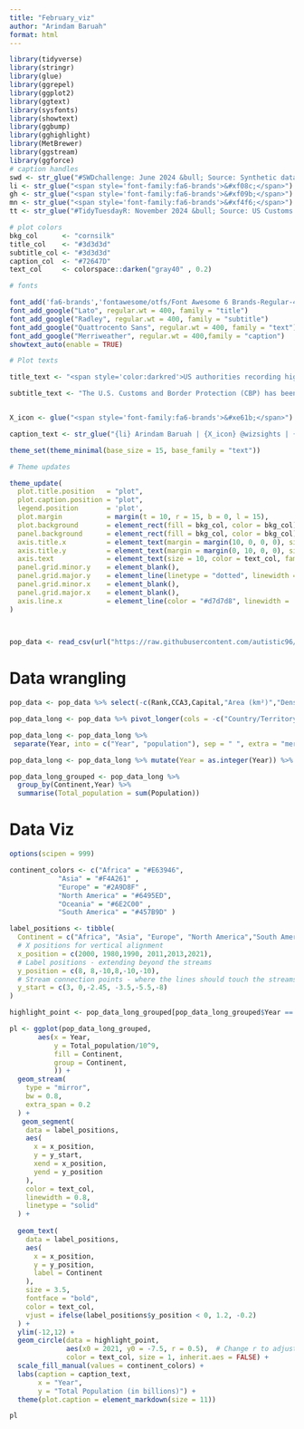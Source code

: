 ```yaml
---
title: "February_viz"
author: "Arindam Baruah"
format: html
---
```


```r

library(tidyverse)
library(stringr)
library(glue)
library(ggrepel)
library(ggplot2)
library(ggtext)
library(sysfonts)
library(showtext)
library(ggbump)
library(gghighlight)
library(MetBrewer)
library(ggstream)
library(ggforce)
# caption handles
swd <- str_glue("#SWDchallenge: June 2024 &bull; Source: Synthetic data from ChatGPT<br>")  
li <- str_glue("<span style='font-family:fa6-brands'>&#xf08c;</span>")  
gh <- str_glue("<span style='font-family:fa6-brands'>&#xf09b;</span>")
mn <- str_glue("<span style='font-family:fa6-brands'>&#xf4f6;</span>")
tt <- str_glue("#TidyTuesdayR: November 2024 &bull; Source: US Customs and Border Protection (CBP) <br>") 

# plot colors
bkg_col      <- "cornsilk"  
title_col    <- "#3d3d3d"           
subtitle_col <- "#3d3d3d"     
caption_col  <- "#72647D"   
text_col     <- colorspace::darken("gray40" , 0.2)  

# fonts

font_add('fa6-brands','fontawesome/otfs/Font Awesome 6 Brands-Regular-400.otf') 
font_add_google("Lato", regular.wt = 400, family = "title")                 
font_add_google("Radley", regular.wt = 400, family = "subtitle")  
font_add_google("Quattrocento Sans", regular.wt = 400, family = "text")        
font_add_google("Merriweather", regular.wt = 400,family = "caption")
showtext_auto(enable = TRUE)  

# Plot texts

title_text <- "<span style='color:darkred'>US authorities recording high border encounters <br> across nationalities (2020-2024)</span>"

subtitle_text <- "The U.S. Customs and Border Protection (CBP) has been managing record-high encounters with individuals of various nationalities at the U.S. borders. A chart highlighting the top 10 citizenships of inadmissible individuals at the southern and northern borders reveals that Mexican nationals remain the most frequently encountered. However, this marks the second consecutive decline in encounters involving Mexican citizens. While the numbers for most other nationalities have remained relatively stable, there has been a significant rise in encounters with individuals from Haiti and Venezuela, who were either apprehended for unauthorized border crossings or deemed inadmissible. "


X_icon <- glue("<span style='font-family:fa6-brands'>&#xe61b;</span>")

caption_text <- str_glue("{li} Arindam Baruah | {X_icon} @wizsights | {gh} arinbaruah | Source: GitHub | #rstudio #ggstream #ggplot2")

theme_set(theme_minimal(base_size = 15, base_family = "text"))                

# Theme updates

theme_update(
  plot.title.position   = "plot",
  plot.caption.position = "plot",
  legend.position       = 'plot',
  plot.margin           = margin(t = 10, r = 15, b = 0, l = 15),
  plot.background       = element_rect(fill = bkg_col, color = bkg_col),
  panel.background      = element_rect(fill = bkg_col, color = bkg_col),
  axis.title.x          = element_text(margin = margin(10, 0, 0, 0), size = rel(1), color = text_col, family = 'text', face = 'bold'),
  axis.title.y          = element_text(margin = margin(0, 10, 0, 0), size = rel(1), color = text_col, family = 'text', face = 'bold'),
  axis.text             = element_text(size = 10, color = text_col, family = 'text',face = "bold"),
  panel.grid.minor.y    = element_blank(),
  panel.grid.major.y    = element_line(linetype = "dotted", linewidth = 0.1, color = 'gray40'),
  panel.grid.minor.x    = element_blank(),
  panel.grid.major.x    = element_blank(),
  axis.line.x           = element_line(color = "#d7d7d8", linewidth = .2),
)

 

```


```r
pop_data <- read_csv(url("https://raw.githubusercontent.com/autistic96/project-2/main/world_population.csv"))
```

# Data wrangling


```r
pop_data <- pop_data %>% select(-c(Rank,CCA3,Capital,"Area (km²)","Density (per km²)","Growth Rate","World Population Percentage" ))
```

```r
pop_data_long <- pop_data %>% pivot_longer(cols = -c("Country/Territory",Continent),names_to = "Year",values_to = "Population")

pop_data_long <- pop_data_long %>% 
 separate(Year, into = c("Year", "population"), sep = " ", extra = "merge", fill = "right")

pop_data_long <- pop_data_long %>% mutate(Year = as.integer(Year)) %>% select(-population)

```

```r
pop_data_long_grouped <- pop_data_long %>% 
  group_by(Continent,Year) %>% 
  summarise(Total_population = sum(Population)) 


```

# Data Viz

```r

options(scipen = 999)

continent_colors <- c("Africa" = "#E63946",
            "Asia" = "#F4A261" ,
            "Europe" = "#2A9D8F" ,
            "North America" = "#6495ED",
            "Oceania" = "#6E2C00" ,
            "South America" = "#457B9D" )

label_positions <- tibble(
  Continent = c("Africa", "Asia", "Europe", "North America","South America","Oceania"),
  # X positions for vertical alignment
  x_position = c(2000, 1980,1990, 2011,2013,2021),
  # Label positions - extending beyond the streams
  y_position = c(8, 8,-10,8,-10,-10),  
  # Stream connection points - where the lines should touch the streams
  y_start = c(3, 0,-2.45, -3.5,-5.5,-8)    
)

highlight_point <- pop_data_long_grouped[pop_data_long_grouped$Year == 2020 & pop_data_long_grouped$Continent == "Oceania", ]

pl <- ggplot(pop_data_long_grouped, 
       aes(x = Year, 
           y = Total_population/10^9, 
           fill = Continent, 
           group = Continent,
           )) +
  geom_stream(
    type = "mirror",
    bw = 0.8,
    extra_span = 0.2
  ) + 
   geom_segment(
    data = label_positions,
    aes(
      x = x_position,
      y = y_start,
      xend = x_position,
      yend = y_position
    ),
    color = text_col,
    linewidth = 0.8,
    linetype = "solid"
  ) +
  
  geom_text(
    data = label_positions,
    aes(
      x = x_position,
      y = y_position,
      label = Continent
    ),
    size = 3.5,
    fontface = "bold",
    color = text_col,
    vjust = ifelse(label_positions$y_position < 0, 1.2, -0.2)  
  ) +
  ylim(-12,12) +
  geom_circle(data = highlight_point, 
              aes(x0 = 2021, y0 = -7.5, r = 0.5),  # Change r to adjust circle size
              color = text_col, size = 1, inherit.aes = FALSE) + 
  scale_fill_manual(values = continent_colors) +
  labs(caption = caption_text,
       x = "Year",
       y = "Total Population (in billions)") +
  theme(plot.caption = element_markdown(size = 11))

pl
```

